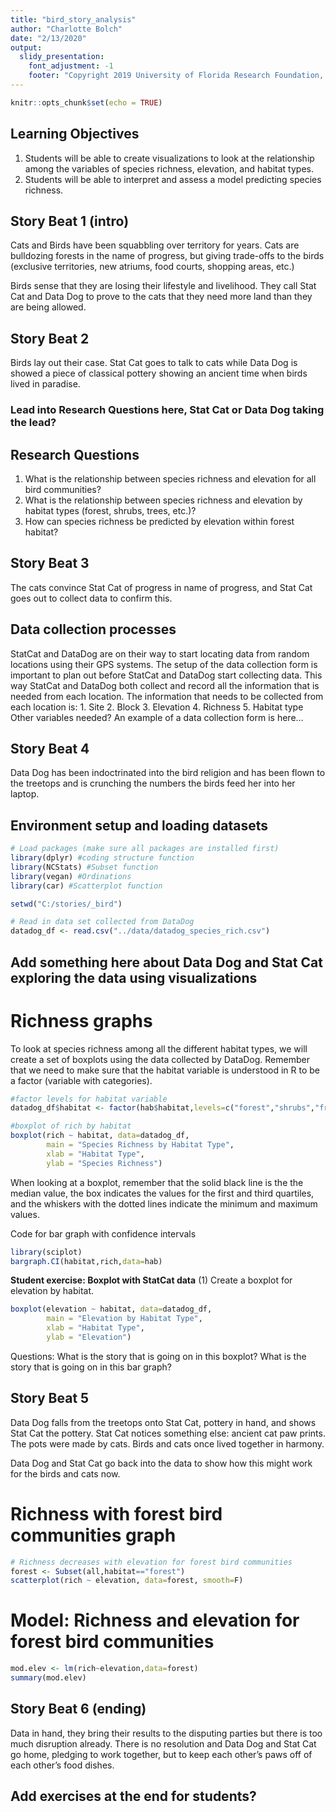 ```yaml
---
title: "bird_story_analysis"
author: "Charlotte Bolch"
date: "2/13/2020"
output: 
  slidy_presentation:
    font_adjustment: -1
    footer: "Copyright 2019 University of Florida Research Foundation, Inc. All Rights Reserved."
---
```


```r
knitr::opts_chunk$set(echo = TRUE)
```

## Learning Objectives
1. Students will be able to create visualizations to look at the relationship among the variables of species richness, elevation, and habitat types. 
2. Students will be able to interpret and assess a model predicting species richness.

## Story Beat 1 (intro)
Cats and Birds have been squabbling over territory for years. Cats are bulldozing forests in the name of progress, but giving trade-offs to the birds (exclusive territories, new atriums, food courts, shopping areas, etc.)

Birds sense that they are losing their lifestyle and livelihood. They call Stat Cat and Data Dog to prove to the cats that they need more land than they are being allowed.

## Story Beat 2
Birds lay out their case. Stat Cat goes to talk to cats while Data Dog is showed a piece of classical pottery showing an ancient time when birds lived in paradise.

### Lead into Research Questions here, Stat Cat or Data Dog taking the lead?

## Research Questions

1. What is the relationship between species richness and elevation for all bird communities?
2. What is the relationship between species richness and elevation by habitat types (forest, shrubs, trees, etc.)?
3. How can species richness be predicted by elevation within forest habitat?

## Story Beat 3

The cats convince Stat Cat of progress in name of progress, and Stat Cat goes out to collect data to confirm this.

## Data collection processes
StatCat and DataDog are on their way to start locating data from random locations using their GPS systems. The setup of the data collection form is important to plan out before StatCat and DataDog start collecting data. This way StatCat and DataDog both collect and record all the information that is needed from each location. The information that needs to be collected from each location is:
1. Site
2. Block
3. Elevation
4. Richness
5. Habitat type
Other variables needed?
An example of a data collection form is here...

## Story Beat 4
Data Dog has been indoctrinated	into the bird religion and has been flown to the treetops and is crunching the numbers the birds feed her into her laptop.

## Environment setup and loading datasets  

```r

# Load packages (make sure all packages are installed first)
library(dplyr) #coding structure function
library(NCStats) #Subset function
library(vegan) #Ordinations
library(car) #Scatterplot function

setwd("C:/stories/_bird")

# Read in data set collected from DataDog
datadog_df <- read.csv("../data/datadog_species_rich.csv")

```

## Add something here about Data Dog and Stat Cat exploring the data using visualizations

# Richness graphs
To look at species richness among all the different habitat types, we will create a set of boxplots using the data collected by DataDog. Remember that we need to make sure that the habitat variable is understood in R to be a factor (variable with categories). 
```r

#factor levels for habitat variable
datadog_df$habitat <- factor(hab$habitat,levels=c("forest","shrubs","fragment","tree","fence","pasture"))

#boxplot of rich by habitat
boxplot(rich ~ habitat, data=datadog_df,
        main = "Species Richness by Habitat Type",
        xlab = "Habitat Type",
        ylab = "Species Richness")

```

When looking at a boxplot, remember that the solid black line is the the median value, the box indicates the values for the first and third quartiles, and the whiskers with the dotted lines indicate the minimum and maximum values. 

############ Code for bar graph with confidence intervals
```r
library(sciplot)
bargraph.CI(habitat,rich,data=hab)
```


**Student exercise: Boxplot with StatCat data**
(1) Create a boxplot for elevation by habitat.
```r

boxplot(elevation ~ habitat, data=datadog_df,
        main = "Elevation by Habitat Type",
        xlab = "Habitat Type",
        ylab = "Elevation")

```

Questions: What is the story that is going on in this boxplot? What is the story that is going on in this bar graph?

## Story Beat 5

Data Dog falls from the treetops onto Stat Cat, pottery in hand, and shows Stat Cat the pottery. Stat Cat notices something else: ancient cat paw prints. The pots were made by cats. Birds and cats once lived together in harmony.

Data Dog and Stat Cat go back into the data to show how this might work for the birds and cats now.

# Richness with forest bird communities graph
```r

# Richness decreases with elevation for forest bird communities
forest <- Subset(all,habitat=="forest")
scatterplot(rich ~ elevation, data=forest, smooth=F)

```

# Model: Richness and elevation for forest bird communities
```r

mod.elev <- lm(rich~elevation,data=forest)
summary(mod.elev)

```

## Story Beat 6 (ending)
Data in hand, they bring their results to the disputing parties but there is too much disruption already. There is no resolution and Data Dog and Stat Cat go home, pledging to work together, but to keep each other's paws off of each other's food dishes.

## Add exercises at the end for students?

